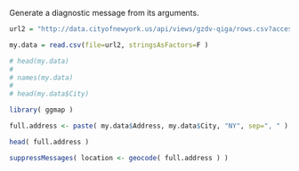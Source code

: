 Generate a diagnostic message from its arguments.
```r

url2 = "http://data.cityofnewyork.us/api/views/gzdv-qiga/rows.csv?accessType=DOWNLOAD"

my.data = read.csv(file=url2, stringsAsFactors=F )

# head(my.data)
# 
# names(my.data)
# 
# head(my.data$City)
```

```r
library( ggmap )

full.address <- paste( my.data$Address, my.data$City, "NY", sep=", " )

head( full.address )

suppressMessages( location <- geocode( full.address ) )
```
